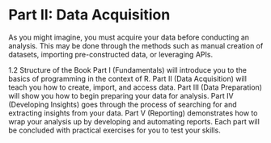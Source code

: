 # Part II: Data Acquisition

As you might imagine, you must acquire your data before conducting an analysis. This may be done through the methods such as manual creation of datasets, importing pre-constructed data, or leveraging APIs.

1.2 Structure of the Book
Part I (Fundamentals) will introduce you to the basics of programming in the context of R.
Part II (Data Acquisition) will teach you how to create, import, and access data.
Part III (Data Preparation) will show you how to begin preparing your data for analysis.
Part IV (Developing Insights) goes through the process of searching for and extracting insights from your data.
Part V (Reporting) demonstrates how to wrap your analysis up by developing and automating reports.
Each part will be concluded with practical exercises for you to test your skills.